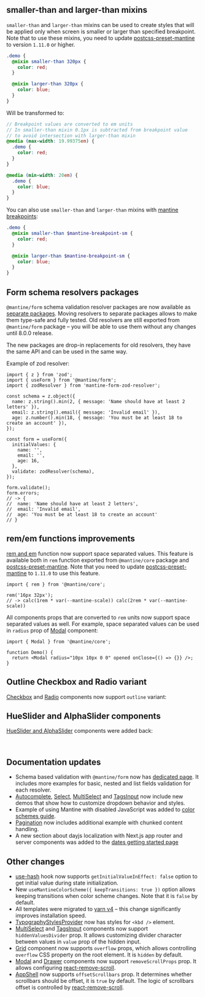 

## smaller-than and larger-than mixins

`smaller-than` and `larger-than` mixins can be used to create styles that will be applied only when screen is smaller or larger than specified breakpoint.
Note that to use these mixins, you need to update [postcss-preset-mantine](/styles/postcss-preset) to version `1.11.0` or higher.

```scss
.demo {
  @mixin smaller-than 320px {
    color: red;
  }

  @mixin larger-than 320px {
    color: blue;
  }
}
```

Will be transformed to:

```scss
// Breakpoint values are converted to em units
// In smaller-than mixin 0.1px is subtracted from breakpoint value
// to avoid intersection with larger-than mixin
@media (max-width: 19.99375em) {
  .demo {
    color: red;
  }
}

@media (min-width: 20em) {
  .demo {
    color: blue;
  }
}
```

You can also use `smaller-than` and `larger-than` mixins with [mantine breakpoints](/styles/responsive/#breakpoints-variables-in-css-modules):

```scss
.demo {
  @mixin smaller-than $mantine-breakpoint-sm {
    color: red;
  }

  @mixin larger-than $mantine-breakpoint-sm {
    color: blue;
  }
}
```

## Form schema resolvers packages

`@mantine/form` schema validation resolver packages are now available as [separate packages](/form/schema-validation).
Moving resolvers to separate packages allows to make them type-safe and fully tested.
Old resolvers are still exported from `@mantine/form` package – you will be able to use them without any changes
until 8.0.0 release.

The new packages are drop-in replacements for old resolvers, they have the same API and can be used in the same way.

Example of zod resolver:

<InstallScript packages="zod mantine-form-zod-resolver" />

```tsx
import { z } from 'zod';
import { useForm } from '@mantine/form';
import { zodResolver } from 'mantine-form-zod-resolver';

const schema = z.object({
  name: z.string().min(2, { message: 'Name should have at least 2 letters' }),
  email: z.string().email({ message: 'Invalid email' }),
  age: z.number().min(18, { message: 'You must be at least 18 to create an account' }),
});

const form = useForm({
  initialValues: {
    name: '',
    email: '',
    age: 16,
  },
  validate: zodResolver(schema),
});

form.validate();
form.errors;
// -> {
//  name: 'Name should have at least 2 letters',
//  email: 'Invalid email',
//  age: 'You must be at least 18 to create an account'
// }
```

## rem/em functions improvements

[rem and em](/styles/rem) function now support space separated values. This feature is available
both in `rem` function exported from `@mantine/core` package and [postcss-preset-mantine](/styles/postcss-preset).
Note that you need to update [postcss-preset-mantine](/styles/postcss-preset) to `1.11.0` to use this feature.

```tsx
import { rem } from '@mantine/core';

rem('16px 32px');
// -> calc(1rem * var(--mantine-scale)) calc(2rem * var(--mantine-scale))
```

All components props that are converted to `rem` units now support space separated values as well.
For example, space separated values can be used in `radius` prop of [Modal](/core/modal) component:

```tsx
import { Modal } from '@mantine/core';

function Demo() {
  return <Modal radius="10px 10px 0 0" opened onClose={() => {}} />;
}
```

## Outline Checkbox and Radio variant

[Checkbox](/core/checkbox) and [Radio](/core/radio) components now support `outline` variant:

<Demo data={Changelog730Demos.checkboxRadioVariant} />

## HueSlider and AlphaSlider components

[HueSlider and AlphaSlider](/core/color-picker) components were added back:

<Demo data={ColorPickerDemos.hueSlider} />

<br />

<Demo data={ColorPickerDemos.alphaSlider} />

## Documentation updates

- Schema based validation with `@mantine/form` now has [dedicated page](/form/schema-validation). It includes more examples for basic, nested and list fields validation for each resolver.
- [Autocomplete](/core/autocomplete), [Select](/core/select), [MultiSelect](/core/multi-select) and [TagsInput](/core/tags-input) now include new demos that show how to customize dropdown behavior and styles.
- Example of using Mantine with disabled JavaScript was added to [color schemes guide](/theming/color-schemes/#with-disabled-javascript).
- [Pagination](/core/pagination) now includes additional example with chunked content handling.
- A new section about dayjs localization with Next.js app router and server components was added to the [dates getting started page](/dates/getting-started/#localization-and-server-components)

## Other changes

- [use-hash](/hooks/use-hash/) hook now supports `getInitialValueInEffect: false` option to get initial value during state initialization.
- New `useMantineColorScheme({ keepTransitions: true })` option allows keeping transitions when color scheme changes. Note that it is `false` by default.
- All templates were migrated to [yarn v4](https://yarnpkg.com/blog/release/4.0) – this change significantly improves installation speed.
- [TypographyStylesProvider](/core/typography-styles-provider) now has styles for `<kbd />` element.
- [MultiSelect](/core/multi-select) and [TagsInput](/core/tags-input) components now support `hiddenValuesDivider` prop. It allows customizing divider character between values in `value` prop of the hidden input.
- [Grid](/core/grid) component now supports `overflow` props, which allows controlling `overflow` CSS property on the root element. It is `hidden` by default.
- [Modal](/core/modal) and [Drawer](/core/drawer) components now support `removeScrollProps` prop. It allows configuring [react-remove-scroll](https://github.com/theKashey/react-remove-scroll).
- [AppShell](/core/app-shell) now supports `offsetScrollbars` prop. It determines whether scrollbars should be offset, it is `true` by default. The logic of scrollbars offset is controlled by [react-remove-scroll](https://github.com/theKashey/react-remove-scroll).
